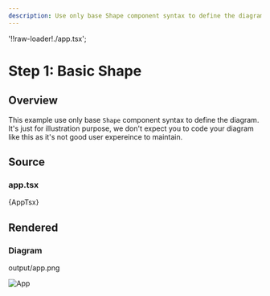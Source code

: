 ```yaml
---
description: Use only base Shape component syntax to define the diagram
---
```


'!!raw-loader!./app.tsx';

# Step 1: Basic Shape

## Overview

This example use only base `Shape` component syntax to define the diagram. It's
just for illustration purpose, we don't expect you to code your diagram like
this as it's not good user expereince to maintain.

## Source

### app.tsx

<CodeBlock language="tsx" title="app.tsx">{AppTsx}</CodeBlock>

## Rendered

### Diagram

output/app.png

![App](./output/app.png)
